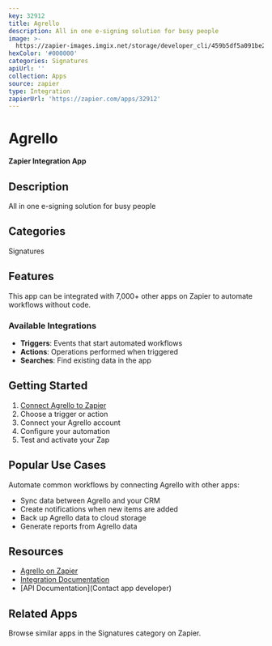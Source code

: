 ```yaml
---
key: 32912
title: Agrello
description: All in one e-signing solution for busy people
image: >-
  https://zapier-images.imgix.net/storage/developer_cli/459b5df5a091be2ce417643d720979dc.png?auto=format%2Ccompress&ixlib=python-3.0.0&q=50
hexColor: '#000000'
categories: Signatures
apiUrl: ''
collection: Apps
source: zapier
type: Integration
zapierUrl: 'https://zapier.com/apps/32912'
---
```

# Agrello

**Zapier Integration App**

## Description

All in one e-signing solution for busy people

## Categories

Signatures

## Features

This app can be integrated with 7,000+ other apps on Zapier to automate workflows without code.

### Available Integrations

- **Triggers**: Events that start automated workflows
- **Actions**: Operations performed when triggered
- **Searches**: Find existing data in the app

## Getting Started

1. [Connect Agrello to Zapier](https://zapier.com/apps/32912)
2. Choose a trigger or action
3. Connect your Agrello account
4. Configure your automation
5. Test and activate your Zap

## Popular Use Cases

Automate common workflows by connecting Agrello with other apps:

- Sync data between Agrello and your CRM
- Create notifications when new items are added
- Back up Agrello data to cloud storage
- Generate reports from Agrello data

## Resources

- [Agrello on Zapier](https://zapier.com/apps/32912)
- [Integration Documentation](https://zapier.com/apps/32912/integrations)
- [API Documentation](Contact app developer)

## Related Apps

Browse similar apps in the Signatures category on Zapier.
